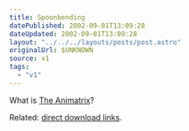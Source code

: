 ```yaml
---
title: Spoonbending
datePublished: 2002-09-01T13:09:28
dateUpdated: 2002-09-01T13:09:28
layout: "../../../layouts/posts/post.astro"
originalUrl: $UNKNOWN
source: v1
tags:
  - "v1"
---
```


What is [The Animatrix][1]?

Related: [direct download links][2].

[1]: http://whatisthematrix.warnerbros.com/rl_cmp/anime_trailer_qt2.html "What Is The Matrix: The Animatrix Preview Trailer (a series of 9 anime stories set in the world of The Matrix)"
[2]: http://slashdot.org/comments.pl?sid=39030&cid=4175634 "Slashdot.org: direct download links for The Animatrix trailer"
